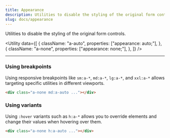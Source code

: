 ```yaml
---
title: Appearance
description: Utilities to disable the styling of the original form controls.
slug: docs/appearance
---
```


Utilities to disable the styling of the original form controls.

<Utility
  data={[
    {
      className: "a-auto",
      properties: ["appearance: auto;"],
    },
    {
      className: "a-none",
      properties: ["appearance: none;"],
    },
  ]}
/>

---

### Using breakpoints

Using responsive breakpoints like `sm:a-*`, `md:a-*`, `lg:a-*`, and `xxl:a-*` allows targeting specific utilities in different viewports.

```html "md:a-auto"
<div class="a-none md:a-auto ..."></div>
```

### Using variants

Using `:hover` variants such as `h:a-*` allows you to override elements and change their values when hovering over them.

```html "h:a-auto"
<div class="a-none h:a-auto ..."></div>
```
